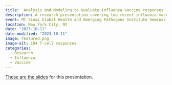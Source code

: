 ```yaml
---
title:  Analysis and Modeling to evaluate influenza vaccine responses
description: A research presentation covering two recent influenza vaccine modeling and analysis projects.
event: Mt Sinai Global Health and Emerging Pathogens Institute Seminar Series
location: New York City, NY
date: "2023-10-11"
date-modified: "2023-10-11"
image: featured.png
image-alt: CD4 T-cell responses
categories:
  - Research
  - Influenza
  - Vaccine
---
```



<a href="2023-10-MtSinai-Handel.html" target="_blank">These are the slides</a> for this presentation.

